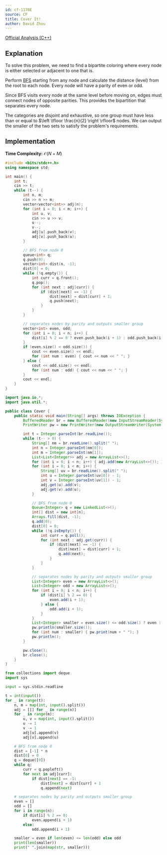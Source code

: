 ```yaml
---
id: cf-1176E
source: CF
title: Cover It!
author: David Zhou
---
```


[Official Analysis (C++)](https://codeforces.com/blog/entry/67598)

## Explanation

To solve this problem, we need to find a bipartite coloring where every node is either selected or adjacent to one that is.

Perform [BFS](/silver/graph-traversal) starting from any node and calculate the distance (level) from the root to each node. Every node will have a parity of even or odd.

Since BFS visits every node at the same level before moving on, edges must connect nodes of opposite parities. This provides the bipartition that separates every node.

The categories are disjoint and exhaustive, so one group must have less than or equal to $\left \lfloor \frac{n}{2} \right \rfloor$ nodes. We can output the smaller of the two sets to satisfy the problem's requirements.

## Implementation

**Time Complexity:** $\mathcal{O}(N+M)$

<LanguageSection>
<CPPSection>

```cpp
#include <bits/stdc++.h>
using namespace std;

int main() {
	int t;
	cin >> t;
	while (t--) {
		int n, m;
		cin >> n >> m;
		vector<vector<int>> adj(n);
		for (int i = 0; i < m; i++) {
			int u, v;
			cin >> u >> v;
			u--;
			v--;
			adj[u].push_back(v);
			adj[v].push_back(u);
		}

		// BFS from node 0
		queue<int> q;
		q.push(0);
		vector<int> dist(n, -1);
		dist[0] = 0;
		while (!q.empty()) {
			int curr = q.front();
			q.pop();
			for (int next : adj[curr]) {
				if (dist[next] == -1) {
					dist[next] = dist[curr] + 1;
					q.push(next);
				}
			}
		}

		// separates nodes by parity and outputs smaller group
		vector<int> even, odd;
		for (int i = 0; i < n; i++) {
			dist[i] % 2 == 0 ? even.push_back(i + 1) : odd.push_back(i + 1);
		}
		if (even.size() < odd.size()) {
			cout << even.size() << endl;
			for (int num : even) { cout << num << " "; }
		} else {
			cout << odd.size() << endl;
			for (int num : odd) { cout << num << " "; }
		}
		cout << endl;
	}
}
```

</CPPSection>

<JavaSection>

```java
import java.io.*;
import java.util.*;

public class Cover {
	public static void main(String[] args) throws IOException {
		BufferedReader br = new BufferedReader(new InputStreamReader(System.in));
		PrintWriter pw = new PrintWriter(new OutputStreamWriter(System.out));

		int t = Integer.parseInt(br.readLine());
		while (t-- > 0) {
			String[] nm = br.readLine().split(" ");
			int n = Integer.parseInt(nm[0]);
			int m = Integer.parseInt(nm[1]);
			List<List<Integer>> adj = new ArrayList<>();
			for (int i = 0; i < n; i++) { adj.add(new ArrayList<>()); }
			for (int i = 0; i < m; i++) {
				String[] uv = br.readLine().split(" ");
				int u = Integer.parseInt(uv[0]) - 1;
				int v = Integer.parseInt(uv[1]) - 1;
				adj.get(u).add(v);
				adj.get(v).add(u);
			}

			// BFS from node 0
			Queue<Integer> q = new LinkedList<>();
			int[] dist = new int[n];
			Arrays.fill(dist, -1);
			q.add(0);
			dist[0] = 0;
			while (!q.isEmpty()) {
				int curr = q.poll();
				for (int next : adj.get(curr)) {
					if (dist[next] == -1) {
						dist[next] = dist[curr] + 1;
						q.add(next);
					}
				}
			}

			// separates nodes by parity and outputs smaller group
			List<Integer> even = new ArrayList<>();
			List<Integer> odd = new ArrayList<>();
			for (int i = 0; i < n; i++) {
				if (dist[i] % 2 == 0) {
					even.add(i + 1);
				} else {
					odd.add(i + 1);
				}
			}
			List<Integer> smaller = even.size() <= odd.size() ? even : odd;
			pw.println(smaller.size());
			for (int num : smaller) { pw.print(num + " "); }
			pw.println();
		}

		pw.close();
		br.close();
	}
}
```

</JavaSection>

<PySection>

```py
from collections import deque
import sys

input = sys.stdin.readline

t = int(input())
for _ in range(t):
	n, m = map(int, input().split())
	adj = [[] for _ in range(n)]
	for _ in range(m):
		u, v = map(int, input().split())
		u -= 1
		v -= 1
		adj[u].append(v)
		adj[v].append(u)

	# BFS from node 0
	dist = [-1] * n
	dist[0] = 0
	q = deque([0])
	while q:
		curr = q.popleft()
		for next in adj[curr]:
			if dist[next] == -1:
				dist[next] = dist[curr] + 1
				q.append(next)

	# separates nodes by parity and outputs smaller group
	even = []
	odd = []
	for i in range(n):
		if dist[i] % 2 == 0:
			even.append(i + 1)
		else:
			odd.append(i + 1)

	smaller = even if len(even) <= len(odd) else odd
	print(len(smaller))
	print(" ".join(map(str, smaller)))
```

</PySection>
</LanguageSection>
